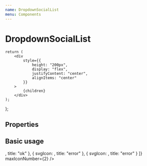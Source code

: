 ```yaml
---
name: DropdownSocialList
menu: Components
---
```



# DropdownSocialList

    return (
        <div
            style={{
                height: "200px",
                display: "flex",
                justifyContent: "center",
                alignItems: "center"
            }}
        >
            {children}
        </div>
    );
};

## Properties

<Props of={DropdownSocialList} />

## Basic usage

<Playground wrapper={DropdownSocialListWrapper}>
    <DropdownSocialList
        icons={[
            {
                svgIcon: <Checked style={iconStyles} />,
                title: "ok"
            },
            {
                svgIcon: <Cancel style={iconStyles} />,
                title: "error"
            },
            {
                svgIcon: <Checked style={iconStyles} />,
                title: "error"
            }
        ]}
        maxIconNumber={2}
    />
</Playground>
